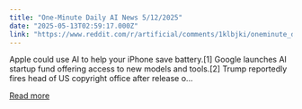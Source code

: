 ```yaml
---
title: "One-Minute Daily AI News 5/12/2025"
date: "2025-05-13T02:59:17.000Z"
link: "https://www.reddit.com/r/artificial/comments/1klbjki/oneminute_daily_ai_news_5122025/"
---
```


Apple could use AI to help your iPhone save battery.[1]
 Google launches AI startup fund offering access to new models and tools.[2]
 Trump reportedly fires head of US copyright office after release o...

[Read more](https://www.reddit.com/r/artificial/comments/1klbjki/oneminute_daily_ai_news_5122025/)
